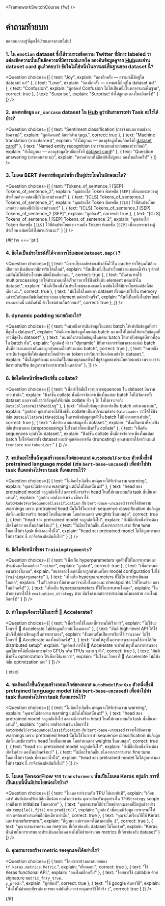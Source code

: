 <FrameworkSwitchCourse {fw} />

<!-- DISABLE-FRONTMATTER-SECTIONS -->

# คำถามท้ายบท

<CourseFloatingBanner
    chapter={3}
    classNames="absolute z-10 right-0 top-0"
/>

ทดสอบความรู้ที่คุณได้เรียนมาจากบทนี้กัน!

### 1. ใน `emotion` dataset ซึ่งได้รวบรวมข้อความ Twitter ที่มีการ labeled ว่าแต่ละข้อความนั้นเป็นข้อความที่มีอารมณ์แบบใด ลองค้นข้อมูลดูจาก [Hub](https://huggingface.co/datasets)และอ่าน dataset card ดูแล้วตอบว่า ข้อใดไม่ใช่หนึ่งในอารมณ์พื้นฐานของ dataset นี้?

<Question
	choices={[
		{
			text: "Joy",
			explain: "ลองอีกครั้ง — อารมณ์นี้มีอยู่ใน dataset นะ!"
		},
		{
			text: "Love",
			explain: "ลองอีกครั้ง — อารมณ์นี้มีอยู่ใน dataset นะ!"
		},
		{
			text: "Confusion",
			explain: "ถูกต้อง! Confusion ไม่ได้เป็นหนึ่งในหกอารมณ์พื้นฐาน",
            correct: true
		},
        {
			text: "Surprise",
			explain: "Surprise! ยังไม่ถูกนะ ลองใหม่อีกครั้ง!"
		}
	]}
/>

### 2. ลองหาข้อมูล `ar_sarcasm` dataset ใน [Hub](https://huggingface.co/datasets) ดูว่ามันสามารถทำ Task อะไรได้บ้าง?

<Question
	choices={[
		{
			text: "Sentiment classification (การจำแนกอารมณ์ของข้อความ)",
			explain: "ถูกต้องเลย! ดีนะที่อ่าน tags.",
            correct: true
		},
		{
			text: "Machine translation (การแปลภาษา)",
			explain: "ยังไม่ถูกนะ — ลองดูข้อมูลใหม่อีกครั้งที่ <a href='https://huggingface.co/datasets/ar_sarcasm'>dataset card</a>!"
		},
		{
			text: "Named entity recognition (การจำแนกหน่วยย่อยของประโยค)",
			explain: "ยังไม่ถูกนะ — ลองดูข้อมูลใหม่อีกครั้งที่ <a href='https://huggingface.co/datasets/ar_sarcasm'>dataset card</a>!"
		},
        {
			text: "Question answering (การตอบคำถาม)",
			explain: "ตอบคำถามได้ดีแต่ยังไม่ถูกนะ ลองใหม่อีกครั้ง!"
		}
	]}
/>

### 3. โมเดล BERT ต้องการข้อมูลนำเข้า เป็นคู่ประโยคในลักษณะใด?

<Question
	choices={[
		{
			text: "Tokens_of_sentence_1 [SEP] Tokens_of_sentence_2",
			explain: "คุณต้องใส่ Token พิเศษชื่อ <code>[SEP]</code> เพื่อแยกระหว่างคู่ประโยคด้วย แต่แค่นี้ยังไม่ครบถ้วนนะ!"
		},
		{
			text: "[CLS] Tokens_of_sentence_1 Tokens_of_sentence_2",
			explain: "คุณต้องใส่ Token พิเศษชื่อ  <code>[CLS]</code> ไว้ที่ต้นประโยคแรกด้วย แต่แค่นี้ยังไม่ครบถ้วนนะ!"
		},
		{
			text: "[CLS] Tokens_of_sentence_1 [SEP] Tokens_of_sentence_2 [SEP]",
			explain: "ถูกต้อง!",
            correct: true
		},
        {
			text: "[CLS] Tokens_of_sentence_1 [SEP] Tokens_of_sentence_2",
			explain: "คุณต้องใส่ Token พิเศษชื่อ  <code>[CLS]</code> ไว้ที่ต้นประโยคแรก รวมถึง Token พิเศษชื่อ <code>[SEP]</code> เพื่อแยกระหว่างคู่ประโยค แต่แค่นี้ยังไม่ครบถ้วนนะ!"
		}
	]}
/>

{#if fw === 'pt'}
### 4. ข้อใดเป็นประโยชน์ที่ได้จากการใช้เมธอด `Dataset.map()`?

<Question
	choices={[
		{
			text: "มีการเก็บผลลัพธ์ของฟังก์ชั่นไว้ใน cache ทำให้คุณไม่ต้องเสียเวลาเพิ่มเติมหากมีการรันโค้ดใหม่",
			explain: "นั่นเป็นหนึ่งในประโยชน์ของเมธอดนี้จริง ๆ ด้วย! แต่มันไม่ได้มีประโยชน์แค่ข้อนี้ข้อเดียวนะ...",
            correct: true
		},
		{
			text: "มันสามารถใช้ multiprocessing ทำให้ประมวลผลได้เร็วกว่าการใช้ฟังก์ชั่นกับ element แต่ละตัวใน dataset",
			explain: "นั่นก็เป็นหนึ่งในประโยชน์ของเมธอดนี้ แต่มันไม่ได้มีประโยชน์แค่ข้อนี้ข้อเดียวนะ..",
            correct: true
		},
		{
			text: "มันไม่ได้โหลดเอา dataset ทั้งหมดเข้าไปใน memory แต่จะบันทึกผลลัพธ์เมื่อประมวลผล element แต่ละตัวเสร็จ",
			explain: "นั่นก็เป็นหนึ่งในประโยชน์ของเมธอดนี้ แต่มันยังมีประโยชน์ด้านอื่นด้วยนะ!",
            correct: true
		},
	]}
/>

### 5. dynamic padding หมายถึงอะไร?

<Question
	choices={[
		{
			text: "หมายถึงการเติมข้อมูลในแต่ละ batch ให้เท่ากับข้อมูลที่ยาวที่สุดใน dataset",
			explain: "มันมีการเติมข้อมูลในแต่ละ batch นะ แต่ไม่ได้เติมให้เท่ากับข้อมูลที่ยาวที่สุดใน dataset"
		},
		{
			text: "หมายถึงการเติมข้อมูลในแต่ละ batch ให้เท่ากับข้อมูลที่ยาวที่สุดใน batch นั้น",
			explain: "ถูกต้อง! คำว่า \"dynamic\" มีที่มาจากการที่ขนาดของแต่ละ batch นั้นมีความแตกต่างกันและถูกกำหนดเมื่อสร้างแต่ละ batch",
            correct: true
		},
		{
			text: "หมายถึงการเติมข้อมูลเพื่อให้แต่ละประโยคมีจำนวน token เท่ากับประโยคก่อนหน้าใน dataset.",
			explain: "นั่นไม่ถูกต้องนะ และมันก็ไม่สมเหตุสมผลที่จะไปดูข้อมูลของประโยคก่อนหน้า เพราะเราจะมีการ shuffle ข้อมูลระหว่างการเทรนโมเดลด้วย"
		},
	]}
/>

### 6. ข้อใดคือหน้าที่ของฟังก์ชั่น collate?

<Question
	choices={[
		{
			text: "เพื่อทำให้มั่นใจว่าทุก sequences ใน dataset มีความยาวเท่ากัน",
			explain: "ฟังก์ชั่น collate นั้นมีการจัดการเพียงในแต่ละ batch ไม่ได้จัดการทั้ง dataset นอกจากนี้เรากำลังพูดถึงฟังก์ชั่น collate ทั่ว ๆ ไป ไม่ได้เจาะจงถึง <code>DataCollatorWithPadding</code>"
		},
		{
			text: "เพื่อเก็บข้อมูลเข้ามาทำเป็น batch อย่างเหมาะสม",
			explain: "ถูกต้อง! คุณสามารถใส่ฟังก์ชั่น collate เป็นอากิวเมนต์ของ <code>DataLoader</code> เราได้ใช้ฟังก์ชั่น <code>DataCollatorWithPadding</code> ในการเติมข้อมูลทุกตัวใน batch ให้มีความยาวเท่ากัน",
            correct: true
		},
		{
			text: "เพื่อประมวลผลข้อมูลทั้ง dataset.",
			explain: "นั่นเป็นหน้าที่ของฟังก์ชั่นประมวลผล (preprocessing) ไม่ใช่หน้าที่ของฟังก์ชั่น collate"
		},
        {
			text: "เพื่อตัด sequences ทุกตัวใน dataset.",
			explain: "ฟังก์ชั่น collate นั้นมีการจัดการเพียงในแต่ละ batch ไม่ได้จัดการทั้ง dataset และถ้าคุณต้องการตัด (truncating) คุณสามารถใช้อากิวเมนต์ <code>truncate</code> ของ <code>tokenizer</code>."
		}
	]}
/>

### 7. จะเกิดอะไรขึ้นถ้าคุณสร้างออพเจ็กต์ของคลาส `AutoModelForXxx` ตัวหนึ่งซึ่งมี pretrained language model (เช่น `bert-base-uncased`) เพื่อนำไปทำ task ที่แตกต่างไปจาก task ที่เคยเทรนไว้?

<Question
	choices={[
		{
			text: "ไม่มีอะไรเกิดขึ้น แต่คุณจะได้รับข้อความ warning",
			explain: "คุณจะได้ข้อความ warning แต่มันไม่ใช่แค่นั้นนะ!"
		},
		{
			text: "head ของ pretrained model จะถูกตัดทิ้งไป และจะมีการสร้าง head ใหม่ให้เหมาะสมกับ task นั้นขึ้นมาแทนที่",
			explain: "ถูกต้อง ยกตัวอย่างเช่น เมื่อเราใช้ <code>AutoModelForSequenceClassification</code> กับ <code>bert-base-uncased</code> เราจะได้ข้อความ warnings เพราะ pretrained head นั้นไม่ใช้ในการทำ sequence classification มันจึงถูกตัดทิ้งและมีการสร้าง head ใหม่ขึ้นมาแทน โดยกำหนดค่า weights ขึ้นแบบสุ่ม",
            correct: true
		},
		{
			text: "head ของ pretrained model จะถูกตัดทิ้งไป",
			explain: "ยังมีอีกสิ่งหนึ่งที่จะต้องเกิดขึ้นด้วย ลองใหม่อีกครั้งนะ!"
		},
        {
			text: "ไม่มีอะไรเกิดขึ้น เนื่องจากเราสามารถ fine tune โมเดลให้ทำ task ที่ต่างออกไปได้",
			explain: "head ของ pretrained model ไม่ได้ถูกเทรนมาให้ทำ task นี้ เราจึงต้องตัดมันทิ้งไป!"
		}
	]}
/>

### 8. ข้อใดคือหน้าที่ของ `TrainingArguments`?

<Question
	choices={[
		{
			text: "เพื่อเก็บ hyperparameters ทุกตัวที่ใช้ในการเทรนและประเมินผลโมเดลด้วย <code>Trainer</code>",
			explain: "ถูกต้อง!",
            correct: true
		},
		{
			text: "เพื่อกำหนดขนาดของโมเดล",
			explain: "ขนาดของโมเดลนั้นจะถูกกำหนดโดย model configuration ไม่ใช่ <code>TrainingArguments</code>"
		},
		{
			text: "เพื่อเก็บ hyperparameters ที่ใช้ในการประเมินผลโมเดล",
			explain: "ในตัวอย่างเราได้กำหนดว่าจะเก็บโมเดลและ checkpoints ไว้ที่ไหนด้วย ลองใหม่อีกครั้ง!"
		},
        {
			text: "เพื่อเก็บ hyperparameters ที่ใช้ในการเทรนโมเดล",
			explain: "ในตัวอย่างเราได้ใช้ <code>evaluation_strategy</code> ด้วย มันจึงส่งผลต่อการประเมินผลโมเดลด้วย ลองใหม่อีกครั้ง!"
		}
	]}
/>

### 9. ทำไมคุณจึงควรใช้ไลบรารี่ 🤗 Accelerate?

<Question
	choices={[
		{
			text: "เพื่อเรียกใช้โมเดลที่ทำงานได้เร็วกว่า",
			explain: "ไม่ใช่นะ ไลบรารี่ 🤗 Accelerate ไม่มีข้อมูลเกี่ยวกับโมเดลเลย"
		},
		{
			text: "มันมี high-level API ให้ใช้ ฉันจึงไม่ต้องเขียนลูปในการเทรนเอง",
			explain: "ขั้นตอนนั้นเป็นการเรียกใช้ <code>Trainer</code> ไม่ใช่ไลบรารี่ 🤗 Accelerate ลองใหม่อีกครั้ง!"
		},
		{
			text: "ช่วยให้ลูปในการเทรนของคุณใช้การได้กับ distributed setup",
			explain: "ถูกต้อง! การใช้ 🤗 Accelerate จะช่วยให้ลูปในการเทรนของคุณใช้การได้เมื่อต้องเทรนด้วย GPUs หรือ TPUs หลาย ๆ ตัว",
            correct: true
		},
        {
			text: "มันมีฟังก์ชั่น optimization ให้เลือกใช้มากกว่า",
			explain: "ไม่ใช่นะ ไลบรารี่ 🤗 Accelerate ไม่มีฟังก์ชั่น optimization เลย"
		}
	]}
/>

{:else}
### 4. จะเกิดอะไรขึ้นถ้าคุณสร้างออพเจ็กต์ของคลาส `AutoModelForXxx` ตัวหนึ่งซึ่งมี pretrained language model (เช่น `bert-base-uncased`) เพื่อนำไปทำ task ที่แตกต่างไปจาก task ที่เคยเทรนไว้?

<Question
	choices={[
		{
			text: "ไม่มีอะไรเกิดขึ้น แต่คุณจะได้รับข้อความ warning",
			explain: "คุณจะได้ข้อความ warning แต่มันไม่ใช่แค่นั้นนะ!"
		},
		{
			text: "head ของ pretrained model จะถูกตัดทิ้งไป และจะมีการสร้าง head ใหม่ให้เหมาะสมกับ task นั้นขึ้นมาแทนที่",
			explain: "ถูกต้อง ยกตัวอย่างเช่น เมื่อเราใช้ <code>AutoModelForSequenceClassification</code> กับ <code>bert-base-uncased</code> เราจะได้ข้อความ warnings เพราะ pretrained head นั้นไม่ใช้ในการทำ sequence classification มันจึงถูกตัดทิ้งและมีการสร้าง head ใหม่ขึ้นมาแทน โดยกำหนดค่า weights ขึ้นแบบสุ่ม",
            correct: true
		},
		{
			text: "head ของ pretrained model จะถูกตัดทิ้งไป",
			explain: "ยังมีอีกสิ่งหนึ่งที่จะต้องเกิดขึ้นด้วย ลองใหม่อีกครั้งนะ!"
		},
        {
			text: "ไม่มีอะไรเกิดขึ้น เนื่องจากเราสามารถ fine tune โมเดลให้ทำ task ที่ต่างออกไปได้",
			explain: "head ของ pretrained model ไม่ได้ถูกเทรนมาให้ทำ task นี้ เราจึงต้องตัดมันทิ้งไป!"
		}
	]}
/>

### 5. โมเดล TensorFlow จาก `transformers` นั้นเป็นโมเดล Keras อยู่แล้ว การที่เป็นแบบนี้นั้นมีประโยชน์อะไรบ้าง?

<Question
	choices={[
		{
			text: "โมเดลจะทำงานกับ TPU ได้เลยทันที",
			explain: "เกือบแล้ว! มันยังต้องปรับแก้อีกเล็กน้อย ยกตัวอย่างเช่น คุณจะต้องรันทุกอย่างใน <code>TPUStrategy</code> scope รวมถึงการ initialize โมเดลด้วย"
		},
		{
			text: "คุณสามารถใช้ประโยชน์จากเมธอดที่มีอยู่แล้วอย่างเช่น <code>compile()</code>, <code>fit()</code> และ <code>predict()</code>",
			explain: "ถูกต้อง! เมื่อคุณมีข้อมูล การเทรนก็ไม่ยาก แค่ต้องทำงานเพิ่มอีกนิดเดียวเท่านั้น",
            correct: true
		},
		{
			text: "คุณจะได้เรียนวิธีใช้ Keras และ transformers.",
			explain: "ก็ถูกนะ แต่เราอยากได้คำตอบอื่น :)",
			correct: true
		},
        {
			text: "คุณจะสามารถคำนวณ metrics ที่เกี่ยวข้องกับ dataset ได้โดยง่าย",
			explain: "Keras นั้นช่วยในการเทรนและประเมินผลโมเดล แต่ไม่ได้ช่วยคำนวณ metrics ที่เกี่ยวข้องกับ dataset"
		}
	]}
/>

### 6. คุณสามารถสร้าง metric ของคุณเองได้อย่างไร?

<Question
	choices={[
		{
			text: "โดยการสร้างคลาสย่อยของ <code>tf.keras.metrics.Metric</code>.",
			explain: "เยี่ยมเลย!",
			correct: true
		},
		{
			text: "ใช้ Keras functional API.",
			explain: "ลองใหม่อีกครั้ง!"
		},
		{
			text: "โดยการใช้ callable ด้วย signature <code>metric_fn(y_true, y_pred)</code>.",
			explain: "ถูกต้อง!",
			correct: true
		},
        {
			text: "ใช้ google ค้นหาวิธี",
			explain: "นั่นไม่ใช่คำตอบที่เราต้องการนะ แต่มันก็น่าจะช่วยคุณหาวิธีได้จริง ๆ",
			correct: true
		}
	]}
/>

{/if}